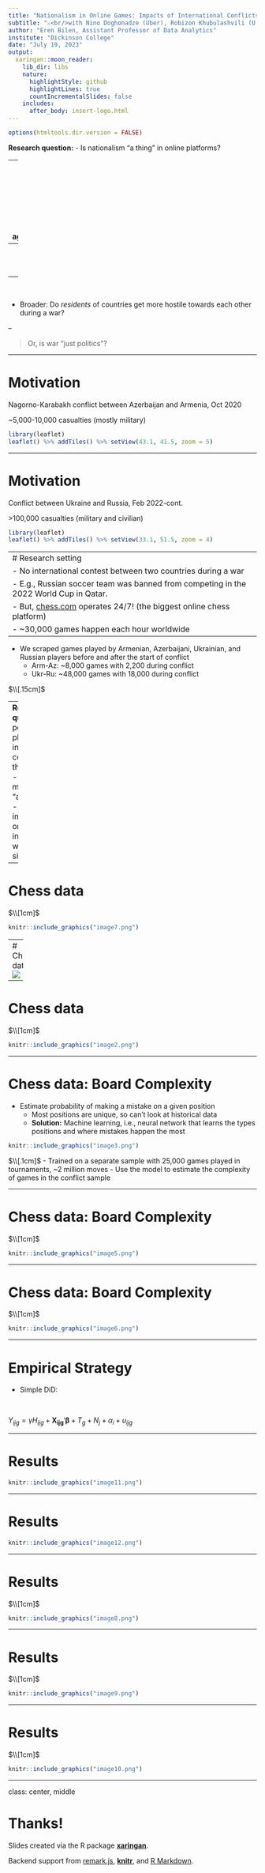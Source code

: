 ```yaml
---
title: "Nationalism in Online Games: Impacts of International Conflicts on Chess Player Behavior"
subtitle: "⚔<br/>with Nino Doghonadze (Uber), Robizon Khubulashvili (U of San Francisco), David Smerdon (U of Queensland)"
author: "Eren Bilen, Assistant Professor of Data Analytics"
institute: "Dickinson College"
date: "July 19, 2023"
output:
  xaringan::moon_reader:
    lib_dir: libs
    nature:
      highlightStyle: github
      highlightLines: true
      countIncrementalSlides: false
    includes:
      after_body: insert-logo.html
---
```


```r
options(htmltools.dir.version = FALSE)
```



**Research question:**
- Is nationalism "a thing" in online platforms? 

--
  - Are the participants responsive to international conflicts? <br> Behavioral responses, aggressiveness..
  
--
  - Potentially problematic for the platform.
  
--

<br>

- Broader: Do *residents* of countries get more hostile towards each other during a war?

--

<blockquote>Or, is war "just politics"?</blockquote>

---

# Motivation

Nagorno-Karabakh conflict between Azerbaijan and Armenia, Oct 2020

~5,000-10,000 casualties (mostly military)

```r
library(leaflet)
leaflet() %>% addTiles() %>% setView(43.1, 41.5, zoom = 5)
```

---

# Motivation

Conflict between Ukraine and Russia, Feb 2022-cont.

\>100,000 casualties (military and civilian)

```r
library(leaflet)
leaflet() %>% addTiles() %>% setView(33.1, 51.5, zoom = 4)
```

---
# Research setting
- No international contest between two countries during a war
  - E.g., Russian soccer team was banned from competing in the 2022 World Cup in Qatar.
- But, [chess.com](https://chess.com) operates 24/7! (the biggest online chess platform)
  - ~30,000 games happen each hour worldwide
--

- We scraped games played by Armenian, Azerbaijani, Ukrainian, and Russian players before and after the start of conflict
  - Arm-Az: ~8,000 games with 2,200 during conflict
  - Ukr-Ru: ~48,000 games with 18,000 during conflict

$\\[.15cm]$

--
**Research question:**
- Do people (chess players) reflect international conflict on their behavior?
  - Do they play more "aggressively"?
  - Does the impact depend on who initiated the war/"winning" side?

---

# Chess data

$\\[1cm]$
```r
knitr::include_graphics("image7.png")
```

---
# Chess data
<img style="max-width: 80%; height: auto; " src="image1.png" />

---

# Chess data

$\\[1cm]$
```r
knitr::include_graphics("image2.png")
```

---

# Chess data: Board Complexity

- Estimate probability of making a mistake on a given position
  - Most positions are unique, so can't look at historical data
  - **Solution:** Machine learning, i.e., neural network that learns the types positions and where mistakes happen the most

```r
knitr::include_graphics("image3.png")
```
$\\[.1cm]$
- Trained on a separate sample with 25,000 games played in tournaments, ~2 million moves
- Use the model to estimate the complexity of games in the conflict sample

---

# Chess data: Board Complexity

$\\[1cm]$
```r
knitr::include_graphics("image5.png")
```

---

# Chess data: Board Complexity

$\\[1cm]$
```r
knitr::include_graphics("image6.png")
```

---

# Empirical Strategy

- Simple DiD:

<br>

$Y_{ijg}=\gamma H_{ijg}+\pmb{X_{ijg}}'\pmb{\beta}+T_g+N_j+\alpha_i+u_{ijg}$

---

# Results

```r
knitr::include_graphics("image11.png")
```
---

# Results

```r
knitr::include_graphics("image12.png")
```
---

# Results

$\\[1cm]$
```r
knitr::include_graphics("image8.png")
```
---

# Results

$\\[1cm]$
```r
knitr::include_graphics("image9.png")
```
---

# Results

$\\[1cm]$
```r
knitr::include_graphics("image10.png")
```
---

class: center, middle

# Thanks!

Slides created via the R package [**xaringan**](https://github.com/yihui/xaringan).

Backend support from [remark.js](https://remarkjs.com), [**knitr**](https://yihui.org/knitr/), and [R Markdown](https://rmarkdown.rstudio.com).
